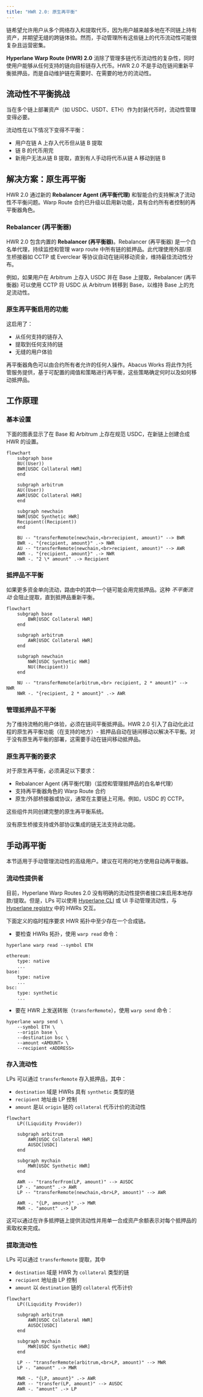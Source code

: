 ```yaml
---
title: "HWR 2.0: 原生再平衡"
---
```


链希望允许用户从多个网络存入和提取代币，因为用户越来越多地在不同链上持有资产，并期望无缝的跨链体验。然而，手动管理所有这些链上的代币流动性可能很复杂且运营密集。

**Hyperlane Warp Route (HWR) 2.0** 消除了管理多链代币流动性的复杂性，同时使用户能够从任何支持的链向目标链存入代币。HWR 2.0 不是手动在链间重新平衡抵押品，而是自动维护链在需要时、在需要的地方的流动性。

## 流动性不平衡挑战

当在多个链上部署资产（如 USDC、USDT、ETH）作为封装代币时，流动性管理变得必要。

流动性在以下情况下变得不平衡：

- 用户在链 A 上存入代币但从链 B 提取
- 链 B 的代币用完
- 新用户无法从链 B 提取，直到有人手动将代币从链 A 移动到链 B

## 解决方案：原生再平衡

HWR 2.0 通过新的 **Rebalancer Agent (再平衡代理)** 和智能合约支持解决了流动性不平衡问题。Warp Route 合约已升级以启用新功能，具有合约所有者控制的再平衡器角色。

### Rebalancer (再平衡器)

HWR 2.0 包含内置的 **Rebalancer (再平衡器)**。Rebalancer (再平衡器) 是一个白名单代理，持续监控和管理 warp route 中所有链的抵押品。此代理使用外部/原生桥接器如 CCTP 或 Everclear 等协议自动在链间移动资金，维持最佳流动性分布。

例如，如果用户在 Arbitrum 上存入 USDC 并在 Base 上提取，Rebalancer (再平衡器) 可以使用 CCTP 将 USDC 从 Arbitrum 转移到 Base，以维持 Base 上的充足流动性。

### 原生再平衡启用的功能

这启用了：

- 从任何支持的链存入
- 提取到任何支持的链
- 无缝的用户体验

再平衡器角色可以由合约所有者允许的任何人操作。Abacus Works 将此作为托管服务提供，基于可配置的阈值和策略进行再平衡，这些策略确定何时以及如何移动抵押品。

## 工作原理

### 基本设置

下面的图表显示了在 Base 和 Arbitrum 上存在规范 USDC，在新链上创建合成 HWR 的设置。

```mermaid
flowchart
    subgraph base
    BU((User))
    BWR[USDC Collateral HWR]
    end

    subgraph arbitrum
    AU((User))
    AWR[USDC Collateral HWR]
    end

    subgraph newchain
    NWR[USDC Synthetic HWR]
    Recipient((Recipient))
    end

    BU -- "transferRemote(newchain,<br>recipient, amount)" --> BWR
    BWR -. "{recipient, amount}" .-> NWR
    AU -- "transferRemote(newchain,<br>recipient, amount)" --> AWR
    AWR -. "{recipient, amount}" .-> NWR
    NWR -. "2 \* amount" .-> Recipient
```

### 抵押品不平衡

如果更多资金单向流动，路由中的其中一个链可能会用完抵押品。这种 _不平衡流动_ 会阻止提取，直到抵押品重新平衡。

```mermaid
flowchart
	subgraph base
		BWR[USDC Collateral HWR]
	end

	subgraph arbitrum
		AWR[USDC Collateral HWR]
	end

	subgraph newchain
		NWR[USDC Synthetic HWR]
		NU((Recipient))
	end

	NU -- "transferRemote(arbitrum,<br> recipient, 2 * amount)" --> NWR
	NWR -. "{recipient, 2 * amount}" .-> AWR
```

### 管理抵押品不平衡

为了维持流畅的用户体验，必须在链间平衡抵押品。HWR 2.0 引入了自动化此过程的原生再平衡功能（在支持的地方）- 抵押品自动在链间移动以解决不平衡。对于没有原生再平衡的部署，这需要手动在链间移动抵押品。

### 原生再平衡的要求

对于原生再平衡，必须满足以下要求：

- Rebalancer Agent (再平衡代理)（监控和管理抵押品的白名单代理）
- 支持再平衡器角色的 Warp Route 合约
- 原生/外部桥接器或协议，通常在主要链上可用。例如，USDC 的 CCTP。

这些组件共同创建完整的原生再平衡系统。

<Warning>
  没有原生桥接支持或外部协议集成的链无法支持此功能。
</Warning>

## 手动再平衡

<Note>
  本节适用于手动管理流动性的高级用户。建议在可用的地方使用自动再平衡器。
</Note>

### 流动性提供者

目前，Hyperlane Warp Routes 2.0 没有明确的流动性提供者接口来启用本地存款/提取。但是，LPs 可以使用 [Hyperlane CLI](https://www.npmjs.com/package/@hyperlane-xyz/cli) 或 UI 手动管理流动性，与 [Hyperlane registry](https://github.com/hyperlane-xyz/hyperlane-registry) 中的 HWRs 交互。

<Warning>
  下面定义的临时程序要求 HWR 拓扑中至少存在一个合成链。
</Warning>

- 要检查 HWRs 拓扑，使用 `warp read` 命令：

```
hyperlane warp read --symbol ETH

ethereum:
    type: native
    ...
base:
    type: native
    ...
bsc:
    type: synthetic
    ...
```

- 要在 HWR 上发送转账（`transferRemote`），使用 `warp send` 命令：

```
hyperlane warp send \
	--symbol ETH \
	--origin base \
    --destination bsc \
	--amount <AMOUNT> \
	--recipient <ADDRESS>
```

### 存入流动性

LPs 可以通过 `transferRemote` 存入抵押品，其中：

- `destination` 域是 HWRs 具有 `synthetic` 类型的链
- `recipient` 地址由 LP 控制
- `amount` 是以 `origin` 链的 `collateral` 代币计价的流动性

```mermaid
flowchart
	LP((Liquidity Provider))

	subgraph arbitrum
		AWR[USDC Collateral HWR]
		AUSDC[USDC]
	end

	subgraph mychain
		MWR[USDC Synthetic HWR]
	end

	AWR -- "transferFrom(LP, amount)" --> AUSDC
	LP -. "amount" .-> AWR
	LP -- "transferRemote(newchain,<br>LP, amount)" --> AWR

	AWR -. "{LP, amount}" .-> MWR
	MWR -. "amount" .-> LP
```

这可以通过在许多抵押链上提供流动性并用单一合成资产余额表示对每个抵押品的索取权来完成。

### 提取流动性

LPs 可以通过 `transferRemote` 提取，其中

- `destination` 域是 HWR 为 `collateral` 类型的链
- `recipient` 地址由 LP 控制
- `amount` 以 `destination` 链的 `collateral` 代币计价

```mermaid
flowchart
	LP((Liquidity Provider))

	subgraph arbitrum
		AWR[USDC Collateral HWR]
		AUSDC[USDC]
	end

	subgraph mychain
		MWR[USDC Synthetic HWR]
	end

	LP -- "transferRemote(arbitrum,<br>LP, amount)" --> MWR
	LP -. "amount" .-> MWR

	MWR -. "{LP, amount}" .-> AWR
	AWR -- "transfer(LP, amount)" --> AUSDC
	AWR -. "amount" .-> LP